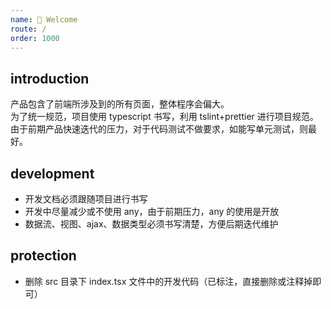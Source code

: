 ```yaml
---
name: 🎉 Welcome
route: /
order: 1000
---
```


## introduction

产品包含了前端所涉及到的所有页面，整体程序会偏大。  
为了统一规范，项目使用 typescript 书写，利用 tslint+prettier 进行项目规范。  
由于前期产品快速迭代的压力，对于代码测试不做要求，如能写单元测试，则最好。

## development

- 开发文档必须跟随项目进行书写
- 开发中尽量减少或不使用 any，由于前期压力，any 的使用是开放
- 数据流、视图、ajax、数据类型必须书写清楚，方便后期迭代维护

## protection

- 删除 src 目录下 index.tsx 文件中的开发代码（已标注，直接删除或注释掉即可）
